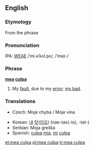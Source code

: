 {{wikipedia|Mea Culpa}}
==English==

===Etymology===
From the {{L.}} phrase

===Pronunciation===
IPA: [[WEAE]] /ˈmi.əˈkʌl.pʌ/, /ˈmaɪ-/

===Phrase===
'''[[mea]] [[culpa]]'''

# My [[fault]], due to my [[error]]; [[my bad]].

===Translations===
{{rfc-level|Translations at L3+ (AutoFormat would have corrected level of Translations)}}
{{trans-top|My fault, due to my error}}
* Czech: Moje chyba / Moje vina
{{trans-mid}}
* Korean: [[내]] [[탓]]([[이오]]) (nae-tas(-io), -tat-)
* Serbian: Moja greška
* Spanish: [[culpa]] [[mía]], [[mi]] [[culpa]]
{{trans-bottom}}

[[et:mea culpa]]
[[pl:mea culpa]]
[[tr:mea culpa]]